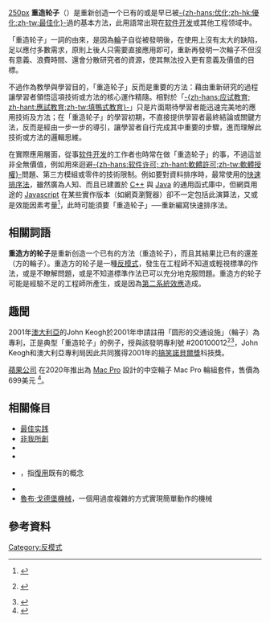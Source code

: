 {{refimprove|time=2019-02-19T15:17:08+00:00}}
[[file:Hub_(PSF).png|250px]]
'''重造轮子'''（{{lang-en|Reinventing the wheel}}）是重新创造一个已有的或是早已被[[优化|-{zh-hans:优化;zh-hk:優化;zh-tw:最佳化}-]]過的基本方法，此用語常出現在[[软件开发|软件开发]]或其他工程领域中。

「重造轮子」一詞的由來，是因為[[輪|輪]]子自從被發明後，在使用上沒有太大的缺陷，足以應付多數需求，原則上後人只需要直接應用即可，重新再發明一次輪子不但沒有意義、浪費時間、還會分散研究者的資源，使其無法投入更有意義及價值的目標。

不過作為教學與學習目的，「重造轮子」反而是重要的方法：藉由重新研究的過程讓學習者領悟這項技術或方法的核心運作精隨。相對於「[[應試教育|-{zh-hans:应试教育; zh-hant:應試教育;zh-tw:填鴨式教育}-]]」只是片面期待學習者能迅速完美地的應用技術及方法；在「重造轮子」的學習初期，不直接提供學習者最終結論或關鍵方法，反而是經由一步一步的導引，讓學習者自行完成其中重要的步驟，進而理解此技術或方法的邏輯思維。

在實際應用層面，從事[[软件开发|软件开发]]的工作者也時常在做「重造轮子」的事，不過這並非全無價值，例如用來迴避[[軟體許可|-{zh-hans:软件许可; zh-hant:軟體許可;zh-tw:軟體授權}-]]問題、第三方模組或零件的技術限制。例如要對資料排序時，最常使用的[[快速排序法|快速排序法]]，雖然廣為人知、而且已建置於 [[C++|C++]] 與 [[Java|Java]] 的通用函式庫中，但網頁用途的 [[Javascript|Javascript]] 在某些實作版本（如網頁瀏覽器）卻不一定包括此演算法，又或是效能因素考量<ref>{{cite web|title=Why does native browser sort function work slower than quicksort?|url=http://stackoverflow.com/questions/20649515|accessdate=18 November 2015|archive-date=2019-06-30|archive-url=https://web.archive.org/web/20190630231729/https://stackoverflow.com/questions/20649515/why-does-native-browser-sort-function-work-slower-than-quicksort|dead-url=no}}</ref>，此時可能須要「重造轮子」──重新編寫快速排序法。

==相關詞語==
'''重造方的轮子'''是重新创造一个已有的方法（重造轮子），而且其結果比已有的還差（方的輪子）。重造方的轮子是一種[[反模式|反模式]]，發生在工程師不知道或輕視標準的作法，或是不瞭解問題，或是不知道標準作法已可以充分地克服問題。重造方的轮子可能是經驗不足的工程師所產生，或是因為[[第二系統效應|第二系統效應]]造成。

==趣聞==
2001年[[澳大利亞|澳大利亞]]的John Keogh於2001年申請註冊「圆形的交通设施」（輪子）為專利，正是典型「重造轮子」的例子，{{le|澳大利亞專利局|IP Australia}}授與該發明專利號 #200100012<ref name="Wheel">{{cite web|url=http://pericles.ipaustralia.gov.au/aub/pdf/nps/2002/0808/2001100012A4/2001100012.pdf|title=Circular transportation facilitation device|type=Patent|format=PDF|publisher=IP Australia|accessdate=2012-03-28|author=John Michael Keogh|date=2 August 2001}} {{Dead link}}</ref><ref>{{cite web|url=http://www.tuv.com/media/germany/50_trainingandconsulting/pdf/patente/Circular_transportation_facilitation_device.pdf|title=Application No.|type=Patent|format=PDF|accessdate=2013-09-11|archive-date=2020-11-11|archive-url=https://web.archive.org/web/20201111214052/https://www.tuv.com/media/germany/50_trainingandconsulting/pdf/patente/Circular_transportation_facilitation_device.pdf|dead-url=no}}</ref>，John Keogh和澳大利亞專利局因此共同獲得2001年的[[搞笑諾貝爾獎|搞笑諾貝爾獎]]科技獎。

[[蘋果公司|蘋果公司]] 在2020年推出為 [[Mac_Pro|Mac Pro]] 設計的中空輪子 Mac Pro 輪組套件，售價為699美元 <ref>{{cite web|url=https://www.apple.com/shop/product/MX572ZM/A/apple-mac-pro-wheels-kit|title=Apple Mac Pro Wheels Kit|access-date=2020-05-10|archive-date=2021-05-07|archive-url=https://web.archive.org/web/20210507103605/https://www.apple.com/shop/product/MX572ZM/A/apple-mac-pro-wheels-kit|dead-url=no}}</ref>。

== 相關條目 ==
* [[最佳实践|最佳实践]]
* [[非我所創|非我所創]]
* {{link-en|專利迴避設計|Design around}}
* {{link-en|專利灌叢|Patent thicket}}
* {{link-en|站在巨人的肩膀上|Standing on the shoulders of giants}}，指[[復用|復用]]既有的概念
* {{link-en|烟囱系统|Stovepipe system}}
* [[魯布·戈德堡機械|魯布·戈德堡機械]]，一個用過度複雜的方式實現簡單動作的機械

== 參考資料==
{{reflist}}

[[Category:反模式|Category:反模式]]